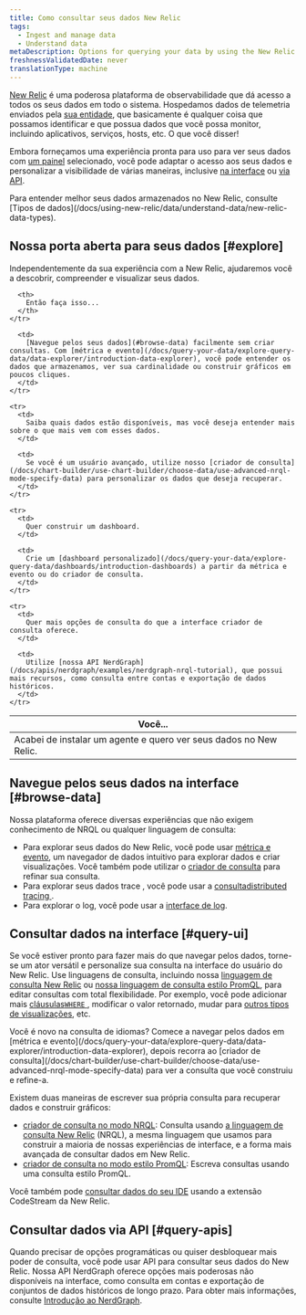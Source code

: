 ```yaml
---
title: Como consultar seus dados New Relic
tags:
  - Ingest and manage data
  - Understand data
metaDescription: Options for querying your data by using the New Relic UI or our APIs.
freshnessValidatedDate: never
translationType: machine
---
```


[New Relic](https://one.newrelic.com) é uma poderosa plataforma de observabilidade que dá acesso a todos os seus dados em todo o sistema. Hospedamos dados de telemetria enviados pela [sua entidade](/docs/new-relic-one/use-new-relic-one/core-concepts/what-entity-new-relic/), que basicamente é qualquer coisa que possamos identificar e que possua dados que você possa monitor, incluindo aplicativos, serviços, hosts, etc. O que você disser!

Embora forneçamos uma experiência pronta para uso para ver seus dados com [um painel](/docs/query-your-data/explore-query-data/dashboards/introduction-dashboards/) selecionado, você pode adaptar o acesso aos seus dados e personalizar a visibilidade de várias maneiras, inclusive [na interface](#query-ui) ou [via API](#query-apis).

<Callout variant="important">
  Para entender melhor seus dados armazenados no New Relic, consulte [Tipos de dados](/docs/using-new-relic/data/understand-data/new-relic-data-types).
</Callout>

## Nossa porta aberta para seus dados [#explore]

Independentemente da sua experiência com a New Relic, ajudaremos você a descobrir, compreender e visualizar seus dados.

<table>
  <thead>
    <tr>
      <th style={{ width: "300px" }}>
        Você...
      </th>

      <th>
        Então faça isso...
      </th>
    </tr>
  </thead>

  <tbody>
    <tr>
      <td>
        Acabei de instalar um agente e quero ver seus dados no New Relic.
      </td>

      <td>
        [Navegue pelos seus dados](#browse-data) facilmente sem criar consultas. Com [métrica e evento](/docs/query-your-data/explore-query-data/data-explorer/introduction-data-explorer), você pode entender os dados que armazenamos, ver sua cardinalidade ou construir gráficos em poucos cliques.
      </td>
    </tr>

    <tr>
      <td>
        Saiba quais dados estão disponíveis, mas você deseja entender mais sobre o que mais vem com esses dados.
      </td>

      <td>
        Se você é um usuário avançado, utilize nosso [criador de consulta](/docs/chart-builder/use-chart-builder/choose-data/use-advanced-nrql-mode-specify-data) para personalizar os dados que deseja recuperar.
      </td>
    </tr>

    <tr>
      <td>
        Quer construir um dashboard.
      </td>

      <td>
        Crie um [dashboard personalizado](/docs/query-your-data/explore-query-data/dashboards/introduction-dashboards) a partir da métrica e evento ou do criador de consulta.
      </td>
    </tr>

    <tr>
      <td>
        Quer mais opções de consulta do que a interface criador de consulta oferece.
      </td>

      <td>
        Utilize [nossa API NerdGraph](/docs/apis/nerdgraph/examples/nerdgraph-nrql-tutorial), que possui mais recursos, como consulta entre contas e exportação de dados históricos.
      </td>
    </tr>
  </tbody>
</table>

## Navegue pelos seus dados na interface [#browse-data]

Nossa plataforma oferece diversas experiências que não exigem conhecimento de NRQL ou qualquer linguagem de consulta:

* Para explorar seus dados do New Relic, você pode usar [métrica e evento](/docs/query-your-data/explore-query-data/data-explorer/introduction-data-explorer), um navegador de dados intuitivo para explorar dados e criar visualizações. Você também pode utilizar o [criador de consulta](/docs/chart-builder/use-chart-builder/choose-data/use-advanced-nrql-mode-specify-data) para refinar sua consulta.
* Para explorar seus dados trace , você pode usar a [consultadistributed tracing ](/docs/understand-dependencies/distributed-tracing/ui-data/additional-distributed-tracing-features-new-relic-one).
* Para explorar o log, você pode usar a [interface de log](/docs/logs/ui-data/use-logs-ui/).

## Consultar dados na interface [#query-ui]

Se você estiver pronto para fazer mais do que navegar pelos dados, torne-se um ator versátil e personalize sua consulta na interface do usuário do New Relic. Use linguagens de consulta, incluindo nossa [linguagem de consulta New Relic](/docs/query-your-data/nrql-new-relic-query-language/get-started/introduction-nrql-new-relics-query-language/) ou [nossa linguagem de consulta estilo PromQL](https://prometheus.io/docs/prometheus/latest/querying/basics/), para editar consultas com total flexibilidade. Por exemplo, você pode adicionar mais [cláusulas`WHERE` ](/docs/query-your-data/nrql-new-relic-query-language/get-started/nrql-syntax-clauses-functions/#sel-where), modificar o valor retornado, mudar para [outros tipos de visualizações](/docs/query-your-data/explore-query-data/use-charts/chart-types/), etc.

<Callout variant="tip">
  Você é novo na consulta de idiomas? Comece a navegar pelos dados em [métrica e evento](/docs/query-your-data/explore-query-data/data-explorer/introduction-data-explorer), depois recorra ao [criador de consulta](/docs/chart-builder/use-chart-builder/choose-data/use-advanced-nrql-mode-specify-data) para ver a consulta que você construiu e refine-a.
</Callout>

Existem duas maneiras de escrever sua própria consulta para recuperar dados e construir gráficos:

* [criador de consulta no modo NRQL](/docs/chart-builder/use-chart-builder/choose-data/use-advanced-nrql-mode-specify-data): Consulta usando [a linguagem de consulta New Relic](/docs/query-your-data/nrql-new-relic-query-language/get-started/introduction-nrql-new-relics-query-language) (NRQL), a mesma linguagem que usamos para construir a maioria de nossas experiências de interface, e a forma mais avançada de consultar dados em New Relic.
* [criador de consulta no modo estilo PromQL](/docs/query-your-data/explore-query-data/chart-builder/use-advanced-promql-mode-specify-data): Escreva consultas usando uma consulta estilo PromQL.

Você também pode [consultar dados do seu IDE](/docs/codestream/observability/query-builder/) usando a extensão CodeStream da New Relic.

## Consultar dados via API [#query-apis]

Quando precisar de opções programáticas ou quiser desbloquear mais poder de consulta, você pode usar API para consultar seus dados do New Relic. Nossa API NerdGraph oferece opções mais poderosas não disponíveis na interface, como consulta em contas e exportação de conjuntos de dados históricos de longo prazo. Para obter mais informações, consulte [Introdução ao NerdGraph](/docs/apis/nerdgraph/get-started/introduction-new-relic-nerdgraph/#tutorials).
